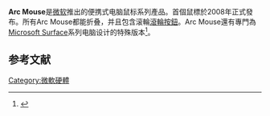 {{Infobox information appliance
| name = Arc Mouse
| image = MS-Arc-Mouse.jpg
| caption = 第一代Arc Mouse
| aka = Surface Arc Mouse<br>Arc Touch Mouse
| manufacturer = [[微软|微软]]
| type = [[鼠标|鼠标]]
| release date = 2008
}}'''Arc Mouse'''是[[微软|微软]]推出的便携式电脑鼠标系列產品。首個鼠標於2008年正式發布。所有Arc Mouse都能折叠，并且包含滚輪[[滾輪按鈕|滾輪按鈕]]。Arc Mouse還有專門為[[Microsoft_Surface|Microsoft Surface]]系列电脑设计的特殊版本<ref>{{Cite news|url=https://www.macworld.com/article/1137522/arcmouse.html|title=Review: Microsoft Arc Mouse|work=Macworld|accessdate=2017-05-02|language=en|archive-date=2021-04-12|archive-url=https://web.archive.org/web/20210412031236/https://www.macworld.com/article/1137522/arcmouse.html}}</ref>。

==参考文献==
{{reflist}}

[[Category:微軟硬體|Category:微軟硬體]]